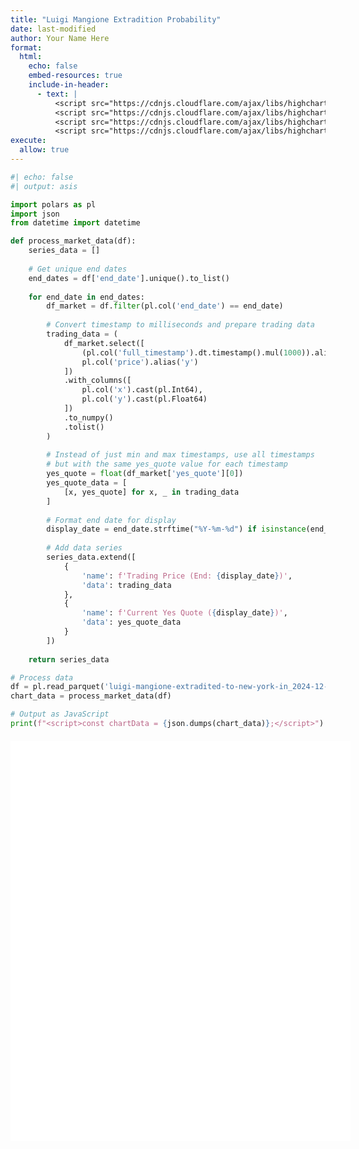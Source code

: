 ```yaml
---
title: "Luigi Mangione Extradition Probability"
date: last-modified
author: Your Name Here
format:
  html:
    echo: false
    embed-resources: true
    include-in-header:
      - text: |
          <script src="https://cdnjs.cloudflare.com/ajax/libs/highcharts/11.2.0/highcharts.js"></script>
          <script src="https://cdnjs.cloudflare.com/ajax/libs/highcharts/11.2.0/modules/exporting.js"></script>
          <script src="https://cdnjs.cloudflare.com/ajax/libs/highcharts/11.2.0/modules/export-data.js"></script>
          <script src="https://cdnjs.cloudflare.com/ajax/libs/highcharts/11.2.0/modules/accessibility.js"></script>
execute:
  allow: true
---
```


```python
#| echo: false
#| output: asis

import polars as pl
import json
from datetime import datetime

def process_market_data(df):
    series_data = []
    
    # Get unique end dates
    end_dates = df['end_date'].unique().to_list()
    
    for end_date in end_dates:
        df_market = df.filter(pl.col('end_date') == end_date)
        
        # Convert timestamp to milliseconds and prepare trading data
        trading_data = (
            df_market.select([
                (pl.col('full_timestamp').dt.timestamp().mul(1000)).alias('x'),
                pl.col('price').alias('y')
            ])
            .with_columns([
                pl.col('x').cast(pl.Int64),
                pl.col('y').cast(pl.Float64)
            ])
            .to_numpy()
            .tolist()
        )
        
        # Instead of just min and max timestamps, use all timestamps
        # but with the same yes_quote value for each timestamp
        yes_quote = float(df_market['yes_quote'][0])
        yes_quote_data = [
            [x, yes_quote] for x, _ in trading_data
        ]
        
        # Format end date for display
        display_date = end_date.strftime("%Y-%m-%d") if isinstance(end_date, datetime) else str(end_date)
        
        # Add data series
        series_data.extend([
            {
                'name': f'Trading Price (End: {display_date})',
                'data': trading_data
            },
            {
                'name': f'Current Yes Quote ({display_date})',
                'data': yes_quote_data
            }
        ])
    
    return series_data

# Process data
df = pl.read_parquet('luigi-mangione-extradited-to-new-york-in_2024-12-15.parquet')
chart_data = process_market_data(df)

# Output as JavaScript
print(f"<script>const chartData = {json.dumps(chart_data)};</script>")

```


```{=html}
<div class="chart-container">
    <div id="chart"></div>
</div>

<style>
.chart-container {
    background: white;
    width: 100%;  /* Full width */
    margin: 20px auto;
    padding: 20px;
}
#chart {
    width: 100%;
    height: 600px;
    min-width: 800px;  /* Minimum width */
}
</style>

<script>
document.addEventListener('DOMContentLoaded', function() {
    // Process the data and add visual styling properties
    const processedData = chartData.map(series => {
        const isQuoteLine = series.name.includes('Quote');
        return {
            name: series.name,
            data: series.data.map(point => {
                let timestamp = Number(point[0].toString());
                if (timestamp > 1e16) timestamp = timestamp / 1000000;
                else if (timestamp > 1e13) timestamp = timestamp / 1000;
                return [timestamp, point[1]];
            }),
            // Add specific styling for quote lines
            opacity: isQuoteLine ? 0.3 : 1,
            lineWidth: isQuoteLine ? 1 : 2,
            dashStyle: isQuoteLine ? 'Dash' : 'Solid',
            enableMouseTracking: true // Keep tooltip functionality
        };
    });

    Highcharts.chart('chart', {
        chart: {
            type: 'line',
            style: {
                fontFamily: '-apple-system, system-ui, BlinkMacSystemFont, "Segoe UI", Roboto, "Helvetica Neue", Arial, sans-serif'
            }
        },
        
        title: {
            text: 'Luigi Mangione Extradition Probability',
            align: 'left',
            style: {
                fontSize: '20px',
                fontWeight: 'bold'
            }
        },

        subtitle: {
            text: 'Betting market probabilities by expiry date',
            align: 'left'
        },

        xAxis: {
            type: 'datetime',
            dateTimeLabelFormats: {
                millisecond: '%b %e',
                second: '%b %e',
                minute: '%b %e',
                hour: '%b %e',
                day: '%b %e',
                week: '%b %e',
                month: '%b',
                year: '%Y'
            },
            labels: {
                rotation: -45,
                align: 'right',
                style: {
                    fontFamily: 'Inter, JetBrains Mono, monospace',
                    fontSize: '12px',
                    color: '#666'
                }
            }
        },
        
        yAxis: {
            title: { text: null },
            min: 0,
            max: 1,
            tickInterval: 0.2,
            labels: { 
                formatter: function() {
                    return Math.round(this.value * 100) + '%';
                },
                style: {
                    color: '#666666',
                    fontSize: '14px',
                    fontFamily: 'Inter, sans-serif'
                }
            },
            gridLineWidth: 1,
            gridLineDashStyle: 'Dot',
            gridLineColor: '#E0E0E0'
        },
        
        tooltip: {
            shared: true,
            useHTML: true,
            formatter: function() {
                if (!this.points) return false;
                
                const date = new Date(this.x);
                const formattedDate = date.toLocaleDateString('en-GB', {
                    year: 'numeric',
                    month: 'long',
                    day: 'numeric',
                    hour: '2-digit',
                    minute: '2-digit'
                });
                
                const expiryGroups = {};
                
                this.points.forEach(point => {
                    const seriesName = point.series.name;
                    let expiryDate = '';
                    
                    if (seriesName.includes('End:')) {
                        expiryDate = seriesName.split('End: ')[1].replace(')', '');
                    } else if (seriesName.includes('Quote')) {
                        expiryDate = seriesName.match(/\((.*?)\)/)[1];
                    }
                    
                    if (!expiryGroups[expiryDate]) {
                        expiryGroups[expiryDate] = {
                            trading: null,
                            quote: null
                        };
                    }
                    
                    if (seriesName.includes('Trading Price')) {
                        expiryGroups[expiryDate].trading = point.y;
                    } else if (seriesName.includes('Quote')) {
                        expiryGroups[expiryDate].quote = point.y;
                    }
                });
                
                let html = `<div style="font-family: Inter; padding: 8px;">
                    <div style="font-weight: bold; margin-bottom: 8px;">${formattedDate}</div>`;
                
                Object.entries(expiryGroups).forEach(([expiryDate, values]) => {
                    html += `<div style="margin-top: 8px;">
                        <div style="font-weight: bold; color: #666;">Expiry: ${expiryDate}</div>`;
                    
                    if (values.trading !== null) {
                        html += `<div style="color: #2f7ed8; margin: 2px 0;">
                            Trading: ${(values.trading * 100).toFixed(1)}%</div>`;
                    }
                    
                    if (values.quote !== null) {
                        html += `<div style="color: #0d233a; margin: 2px 0;">
                            Quote: ${(values.quote * 100).toFixed(1)}%</div>`;
                    }
                    
                    if (values.trading !== null && values.quote !== null) {
                        const diff = values.trading - values.quote;
                        const diffColor = diff > 0 ? '#059669' : '#EC4899';
                        html += `<div style="color: ${diffColor}; margin: 2px 0;">
                            Difference: ${(diff > 0 ? '+' : '')}${(diff * 100).toFixed(1)}%</div>`;
                    }
                    
                    html += '</div>';
                });
                
                html += '</div>';
                return html;
            }
        },
        
        plotOptions: {
            series: {
                marker: {
                    enabled: false,
                    states: {
                        hover: {
                            enabled: true,
                            radius: 4
                        }
                    }
                },
                states: {
                    hover: {
                        enabled: true,
                        lineWidth: 4
                    }
                }
            }
        },
        
        legend: {
            align: 'center',
            verticalAlign: 'bottom',
            layout: 'horizontal',
            itemStyle: {
                color: '#666',
                fontWeight: '500',
                fontFamily: 'Inter, sans-serif'
            },
        },
        
        series: processedData,
        
        credits: {
            enabled: false
        }
    });
});
</script>


```